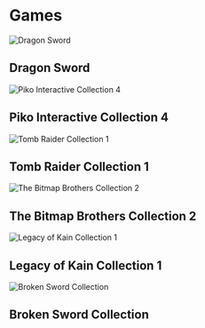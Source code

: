
# Games

<Card url="/games/dragonsword" fullWidth>

![Dragon Sword](./images/games/dragon-sword-ingame.jpg)

## Dragon Sword

</Card>

<Card url="/games/piko4" fullWidth>

![Piko Interactive Collection 4](./images/games/glover-in-game.png)

## Piko Interactive Collection 4

</Card>

<Card url="/games/tr1" fullWidth>

![Tomb Raider Collection 1](./images/games/tr1-in-game.png)

## Tomb Raider Collection 1

</Card>

<Card url="/games/bmp2" fullWidth>

![The Bitmap Brothers Collection 2](./images/games/z-in-game.png)

## The Bitmap Brothers Collection 2

</Card>

<Card url="/games/lok1" fullWidth>

![Legacy of Kain Collection 1](./images/games/sr1-in-game.png)

## Legacy of Kain Collection 1

</Card>

<Card url="/games/bs" fullWidth>

![Broken Sword Collection](./images/games/bs1-in-game.png)

## Broken Sword Collection

</Card>
